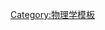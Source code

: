 <noinclude>{{NoteTA|G1=物理學}}</noinclude>
{{Navbox
|state = collapsed 
|name = Relativity
|title = [[相对论]]
|listclass= hlist
|image = [[File:Spacetime curvature.png|200px]]
|group1 = [[狭义相对论]]
|list1 = 
{{Navbox subgroup
|group1 = 背景
|list1 = 
* [[相对性原理]]
* [[狭义相对论入门]]
|group2 = 基礎
|list2 = 
* [[运动学|相對運動]]
* [[参考系]]
* [[光速]]
* [[馬克士威方程組]]
|group3 = 公式化
|list3 = 
* [[伽利略变换]]
* [[洛伦兹变换]]
|group4 = 結果
|list4 = 
* [[時間膨脹]]
* [[狹義相對論中的質量]]
* [[質能等價]]
* [[长度收缩]]
* [[相對同時]]
* [[相對論性多普勒效應]]
* [[湯馬斯進動]]
* [[特勒尔旋转]]
|group5 = [[时空]]
|list5 = 
* [[閔可夫斯基時空]]
* [[世界线]]
* [[闵可夫斯基图]]
* [[光锥]]
}}
|group2 = [[廣義相對論]]
|list2 = 
{{Navbox subgroup
|group1 = 背景
|list1 = 
* [[廣義相對論入門]]
* [[廣義相對論中的數學]]
|group2 = 基本概念
|list2 = 
* [[狭义相对论]]
* [[等效原理]]
* [[马赫原理]]
* [[黎曼几何]]
|group3 = 現象
|list3 = 
* [[广义相对论中的开普勒问题]]
* [[引力透镜]]
* [[参考系拖拽]]
* [[测地线效应]]
* [[事件視界]]
* [[引力奇点]]
* [[黑洞]]
|group4 = 方程式
|list4 = 
* [[線性化重力]]
* [[參數化後牛頓重力形式]]
* [[爱因斯坦场方程]]
* [[測地線方程]]
* [[弗里德曼方程]]
* [[ADM質量]]
* {{le|BSSN形式|BSSN formalism}}
* [[哈密顿-雅可比-爱因斯坦方程]]
|group5 = 進階理論
|list5 = 
* [[卡魯扎-克萊因理論]]
|group6 = {{le|廣義相對論的精確解|Exact solutions in general relativity|特殊解}}
|list6 = 
* [[史瓦西度規]] 
* {{link-en|凱斯納度規|Kasner metric}}
* [[萊斯納-諾德斯特洛姆度規]]
* {{le|哥德爾度規|Gödel metric}}<br />[[克爾度規]]
* [[克尔-纽曼度规]]
* [[托布-NUT度規]]
* [[米尔恩模型]]
* [[弗里德曼-勒梅特-罗伯逊-沃尔克度规]]
* {{le|pp時空波|pp-wave spacetime}}
* {{le|凡斯塔格度規|Van Stockum dust}}
}}
|group3 = 科學家
|list3 = 
* [[阿尔伯特·爱因斯坦]]
* [[亨德里克·洛伦兹]]
* [[大卫·希尔伯特]]
* [[儒勒·昂利·庞加莱]]
* [[卡爾·史瓦西]]
* [[威廉·德西特]]
* [[汉斯·赖斯纳]]
* [[贡纳尔·努德斯特伦]]
* [[赫尔曼·魏尔]]
* [[亚瑟·爱丁顿]]
* [[亞歷山大·弗里德曼]]
* [[愛德華·亞瑟·米爾恩]]
* [[弗里茨·兹威基]]
* [[乔治·勒梅特]]
* [[库尔特·哥德尔]]
* [[約翰·惠勒]]
* [[霍华德·P·罗伯逊]]
* [[詹姆斯·M·巴丁|詹姆斯·麥克斯威·巴丁]]
* {{le|阿瑟·杰弗裡·沃克|Arthur Geoffrey Walker}}
* [[羅伊·克爾]]
* [[苏布拉马尼扬·钱德拉塞卡]]
* [[于尔根·埃勒斯]]
* [[羅傑·潘洛斯]]
* [[史蒂芬·霍金]]
* [[约瑟夫·泰勒]]
* [[拉塞尔·赫尔斯]]
* {{le|威廉·雅各·凡斯塔格|Willem Jacob van Stockum}}
* {{le|亞伯拉罕·哈斯克爾·托布|Abraham H. Taub}}
* {{le|以斯拉·T·紐曼|Ezra T. Newman}}
* [[丘成桐]]
* [[基普·索恩]]
* [[莱纳·魏斯]]
* [[赫爾曼·邦迪]]
* [[唐·佩奇 (物理學家)|唐·佩奇]]
* {{le|廣義相對論之貢獻者列表|Contributors to general relativity|''其他''}}
}}<noinclude>
[[Category:物理学模板]]
</noinclude>